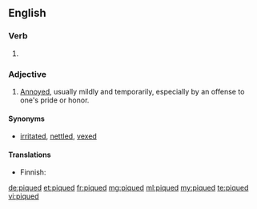 ==English==

===Verb===
{{head|en}}

# {{en-past of|pique}}

===Adjective===
{{en-adj}}

# [[annoyed|Annoyed]], usually mildly and temporarily, especially by an offense to one's pride or honor.

====Synonyms====
* {{sense|annoyed}} [[irritated]], [[nettled]], [[vexed]]

====Translations====
{{trans-top|mildly and temporarily annoyed}}
* Finnish: {{t|fi|närkästynyt}}
{{trans-mid}}
{{trans-bottom}}

[[de:piqued]]
[[et:piqued]]
[[fr:piqued]]
[[mg:piqued]]
[[ml:piqued]]
[[my:piqued]]
[[te:piqued]]
[[vi:piqued]]